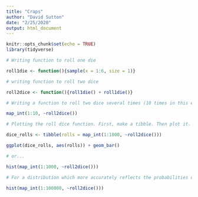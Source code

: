 ```yaml
---
title: "Craps"
author: "David Sutton"
date: "2/25/2020"
output: html_document
---
```


```r
knitr::opts_chunk$set(echo = TRUE)
library(tidyverse)
```

```r
# Writing function to roll one die

roll1die <- function(){sample(x = 1:6, size = 1)}

# writing function to roll two dice

roll2dice <- function(){roll1die() + roll1die()}

# Writing a function to roll two dice several times (10 times in this example)

map_int(1:10, ~roll2dice())

# Plotting the roll dice function. First, make a tibble. Then plot it.

dice_rolls <- tibble(rolls = map_int(1:1000, ~roll2dice()))

ggplot(dice_rolls, aes(rolls)) + geom_bar()

# or...

hist(map_int(1:1000, ~roll2dice()))

# For a distribution which more accurately reflects the probabilities of rolling each value...

hist(map_int(1:100000, ~roll2dice()))
```

